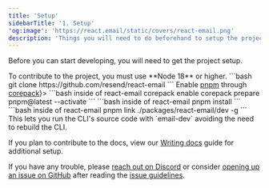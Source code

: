 ```yaml
---
title: 'Setup'
sidebarTitle: '1. Setup'
'og:image': 'https://react.email/static/covers/react-email.png'
description: 'Things you will need to do beforehand to setup the project'
---
```


Before you can start developing, you will need to get the project setup.

<Info>
To contribute to the project, you must use **Node 18** or higher.
</Info>

<Steps>
  <Step title="Clone the repository">
    ```bash
    git clone https://github.com/resend/react-email
    ```
  </Step>
  <Step title={<>Enable <a href="https://pnpm.io/">pnpm</a> through <a href="https://github.com/nodejs/corepack">corepack</a></>}>
    ```bash inside of react-email
    corepack enable
    corepack prepare pnpm@latest --activate
    ```
  </Step>
  <Step title="Install all the dependencies">
    ```bash inside of react-email
    pnpm install
    ```
  </Step>
  <Step title="Link email-dev CLI globally">
    ```bash inside of react-email
    pnpm link ./packages/react-email/dev -g
    ```
    <Note>
    This lets you run the CLI's source code with `email-dev` avoiding the need to rebuild the CLI.
    </Note>
  </Step>
</Steps>

If you plan to contribute to the docs, view our [Writing docs](/contributing/development-workflow/5-writing-docs) guide for additional setup.

If you have any trouble, please [reach out on Discord](https://discord.com/invite/n2pWEjjNnD) or consider [opening up an issue on GitHub](https://github.com/resend/react-email/issues/new?assignees=&labels=Type%3A+Bug&projects=&template=1.bug_report.yml) after reading the [issue guidelines](/contributing/opening-issues).
